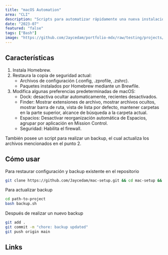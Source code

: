 ```yaml
---
title: "macOS Automation"
area: "CLI"
description: "Scripts para automatizar rápidamente una nueva instalación de macOS."
date: "2023-07"
featured: "false"
tags: ["Bash"]
image: "https://github.com/Jaycedam/portfolio-mdx/raw/testing/projects/images/macos-automation/preview.webp"
---
```


## Características

1. Instala Homebrew.
2. Restaura la copia de seguridad actual:
   - Archivos de configuración (.config, .zprofile, .zshrc).
   - Paquetes instalados por Homebrew mediante un Brewfile.
3. Modifica algunas preferencias predeterminadas de macOS:
   - Dock: desactiva ocultar automaticamente, recientes desactivados.
   - Finder: Mostrar extensiones de archivo, mostrar archivos ocultos, mostrar barra de ruta, vista de lista por defecto, mantener carpetas en la parte superior, alcance de búsqueda a la carpeta actual.
   - Espacios: Desactivar reorganización automática de Espacios, agrupar por aplicación en Mission Control.
   - Seguridad: Habilita el firewall.

También posee un script para realizar un backup, el cual actualiza los archivos mencionados en el punto 2.

## Cómo usar

Para restaurar configuración y backup existente en el repositorio

```bash
git clone https://github.com/Jaycedam/mac-setup.git && cd mac-setup && bash main.sh
```

Para actualizar backup

```bash
cd path-to-project
bash backup.sh
```

Después de realizar un nuevo backup

```bash
git add .
git commit -m "chore: backup updated"
git push origin main
```

## Links

<LinkButton title="GitHub" href="https://github.com/Jaycedam/mac-setup" />
